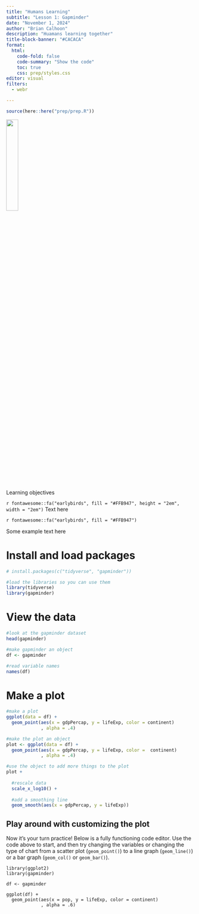 ```yaml
---
title: "Humans Learning"
subtitle: "Lesson 1: Gapminder"
date: "November 1, 2024"
author: "Brian Calhoon"
description: "Huamans learning together"
title-block-banner: "#CACACA"
format: 
  html:
    code-fold: false
    code-summary: "Show the code"
    toc: true
    css: prep/styles.css
editor: visual
filters: 
  - webr

---
```


```r
source(here::here("prep/prep.R"))
```

::: {layout="[[1,2]]" fig-align="left"} 

![](prep/humanslearning.png){width=25%}


::: box
::: box-header
Learning objectives

`r fontawesome::fa("earlybirds", fill = "#FFB947", height = "2em", width = "2em")` Text here

`r fontawesome::fa("earlybirds", fill = "#FFB947")`
:::

::: box-container
Some example text here
:::
:::
:::
# Install and load packages


```r
# install.packages(c("tidyverse", "gapminder"))

#load the libraries so you can use them
library(tidyverse)
library(gapminder)


```

# View the data

```r

#look at the gapminder dataset
head(gapminder)

#make gapminder an object
df <- gapminder

#read variable names
names(df)

```

# Make a plot

```r
#make a plot
ggplot(data = df) +
  geom_point(aes(x = gdpPercap, y = lifeExp, color = continent)
             , alpha = .4) 

#make the plot an object
plot <- ggplot(data = df) +
  geom_point(aes(x = gdpPercap, y = lifeExp, color =  continent)
             , alpha = .4) 
```

```r
#use the object to add more things to the plot
plot +  
  
  #rescale data
  scale_x_log10() + 
  
  #add a smoothing line
  geom_smooth(aes(x = gdpPercap, y = lifeExp))
```

## Play around with customizing the plot

Now it's your turn practice! Below is a fully functioning code editor. Use the code above to start, and then try changing the variables or changing the type of chart from a scatter plot (`geom_point()`) to a line graph (`geom_line()`) or a bar graph (`geom_col()` or `geom_bar()`). 
```webr-r
library(ggplot2)
library(gapminder)

df <- gapminder

ggplot(df) +
  geom_point(aes(x = pop, y = lifeExp, color = continent)
             , alpha = .6)

```
